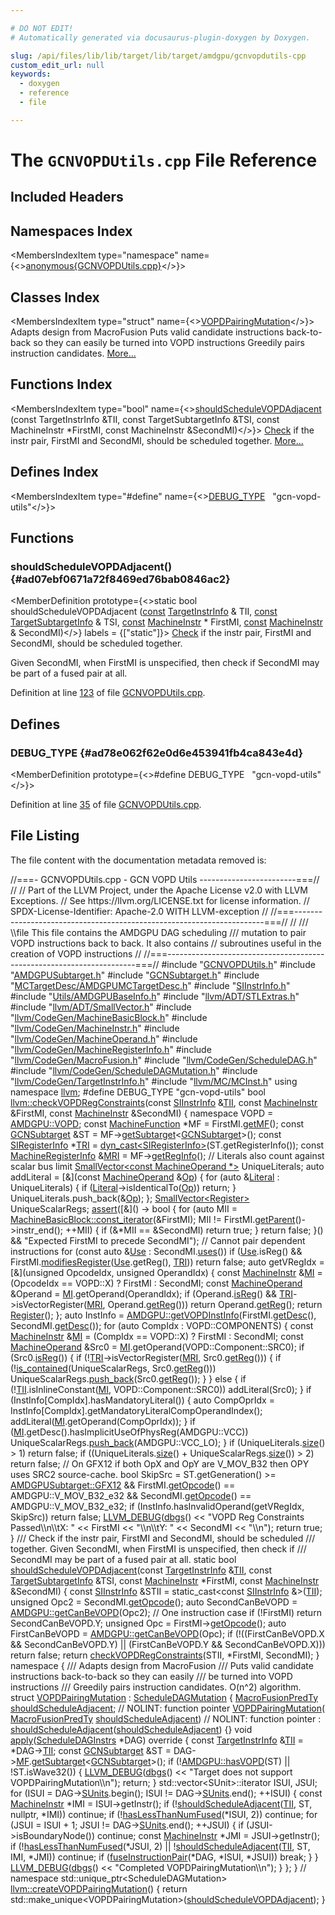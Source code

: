 ```yaml
---

# DO NOT EDIT!
# Automatically generated via docusaurus-plugin-doxygen by Doxygen.

slug: /api/files/lib/lib/target/lib/target/amdgpu/gcnvopdutils-cpp
custom_edit_url: null
keywords:
  - doxygen
  - reference
  - file

---
```





# The `GCNVOPDUtils.cpp` File Reference

<DoxygenPage pluginConfig={pluginConfig}>



## Included Headers

<IncludesList>
<IncludesListItem
  filePath="GCNVOPDUtils.h"
  permalink="/docs/api/files/lib/lib/target/lib/target/amdgpu/gcnvopdutils-h"
  isLocal="true" />
<IncludesListItem
  filePath="AMDGPUSubtarget.h"
  permalink="/docs/api/files/lib/lib/target/lib/target/amdgpu/amdgpusubtarget-h"
  isLocal="true" />
<IncludesListItem
  filePath="GCNSubtarget.h"
  permalink="/docs/api/files/lib/lib/target/lib/target/amdgpu/gcnsubtarget-h"
  isLocal="true" />
<IncludesListItem
  filePath="MCTargetDesc/AMDGPUMCTargetDesc.h"
  permalink="/docs/api/files/lib/lib/target/lib/target/amdgpu/lib/target/amdgpu/mctargetdesc/amdgpumctargetdesc-h"
  isLocal="true" />
<IncludesListItem
  filePath="SIInstrInfo.h"
  permalink="/docs/api/files/lib/lib/target/lib/target/amdgpu/siinstrinfo-h"
  isLocal="true" />
<IncludesListItem
  filePath="Utils/AMDGPUBaseInfo.h"
  permalink="/docs/api/files/lib/lib/target/lib/target/amdgpu/lib/target/amdgpu/utils/amdgpubaseinfo-h"
  isLocal="true" />
<IncludesListItem
  filePath="llvm/ADT/STLExtras.h"
  permalink="/docs/api/files/include/include/llvm/include/llvm/adt/stlextras-h"
  isLocal="true" />
<IncludesListItem
  filePath="llvm/ADT/SmallVector.h"
  permalink="/docs/api/files/include/include/llvm/include/llvm/adt/smallvector-h"
  isLocal="true" />
<IncludesListItem
  filePath="llvm/CodeGen/MachineBasicBlock.h"
  permalink="/docs/api/files/include/include/llvm/include/llvm/codegen/machinebasicblock-h"
  isLocal="true" />
<IncludesListItem
  filePath="llvm/CodeGen/MachineInstr.h"
  permalink="/docs/api/files/include/include/llvm/include/llvm/codegen/machineinstr-h"
  isLocal="true" />
<IncludesListItem
  filePath="llvm/CodeGen/MachineOperand.h"
  permalink="/docs/api/files/include/include/llvm/include/llvm/codegen/machineoperand-h"
  isLocal="true" />
<IncludesListItem
  filePath="llvm/CodeGen/MachineRegisterInfo.h"
  permalink="/docs/api/files/include/include/llvm/include/llvm/codegen/machineregisterinfo-h"
  isLocal="true" />
<IncludesListItem
  filePath="llvm/CodeGen/MacroFusion.h"
  permalink="/docs/api/files/include/include/llvm/include/llvm/codegen/macrofusion-h"
  isLocal="true" />
<IncludesListItem
  filePath="llvm/CodeGen/ScheduleDAG.h"
  permalink="/docs/api/files/include/include/llvm/include/llvm/codegen/scheduledag-h"
  isLocal="true" />
<IncludesListItem
  filePath="llvm/CodeGen/ScheduleDAGMutation.h"
  permalink="/docs/api/files/include/include/llvm/include/llvm/codegen/scheduledagmutation-h"
  isLocal="true" />
<IncludesListItem
  filePath="llvm/CodeGen/TargetInstrInfo.h"
  permalink="/docs/api/files/include/include/llvm/include/llvm/codegen/targetinstrinfo-h"
  isLocal="true" />
<IncludesListItem
  filePath="llvm/MC/MCInst.h"
  permalink="/docs/api/files/include/include/llvm/include/llvm/mc/mcinst-h"
  isLocal="true" />
</IncludesList>

## Namespaces Index

<MembersIndex>

<MembersIndexItem
  type="namespace"
  name={<><a href="/docs/api/namespaces/anonymous-gcnvopdutils-cpp-">anonymous&#123;GCNVOPDUtils.cpp&#125;</a></>}>
</MembersIndexItem>

</MembersIndex>

## Classes Index

<MembersIndex>

<MembersIndexItem
  type="struct"
  name={<><a href="/docs/api/structs/anonymous-namespace-gcnvopdutils-cpp-/vopdpairingmutation">VOPDPairingMutation</a></>}>
Adapts design from MacroFusion Puts valid candidate instructions back-to-back so they can easily be turned into VOPD instructions Greedily pairs instruction candidates. <a href="/docs/api/structs/anonymous-namespace-gcnvopdutils-cpp-/vopdpairingmutation/#details">More...</a>
</MembersIndexItem>

</MembersIndex>

## Functions Index

<MembersIndex>

<MembersIndexItem
  type="bool"
  name={<><a href="#ad07ebf0671a72f8469ed76bab0846ac2">shouldScheduleVOPDAdjacent</a> (const TargetInstrInfo &amp;TII, const TargetSubtargetInfo &amp;TSI, const MachineInstr &#42;FirstMI, const MachineInstr &amp;SecondMI)</>}>
<a href="/docs/api/namespaces/llvm/check">Check</a> if the instr pair, FirstMI and SecondMI, should be scheduled together. <a href="#ad07ebf0671a72f8469ed76bab0846ac2">More...</a>
</MembersIndexItem>

</MembersIndex>

## Defines Index

<MembersIndex>

<MembersIndexItem
  type="#define"
  name={<><a href="#ad78e062f62e0d6e453941fb4ca843e4d">DEBUG&#95;TYPE</a>&nbsp;&nbsp;&nbsp;&quot;gcn-vopd-utils&quot;</>}>
</MembersIndexItem>

</MembersIndex>


<SectionDefinition>

## Functions

### shouldScheduleVOPDAdjacent() {#ad07ebf0671a72f8469ed76bab0846ac2}

<MemberDefinition
  prototype={<>static bool shouldScheduleVOPDAdjacent (<a href="/docs/api/files/lib/lib/target/lib/target/aarch64/aarch64promoteconstant-cpp/#a90f8350fecae261c25be85d38b451bff">const</a> <a href="/docs/api/classes/llvm/targetinstrinfo">TargetInstrInfo</a> &amp; TII, <a href="/docs/api/files/lib/lib/target/lib/target/aarch64/aarch64promoteconstant-cpp/#a90f8350fecae261c25be85d38b451bff">const</a> <a href="/docs/api/classes/llvm/targetsubtargetinfo">TargetSubtargetInfo</a> &amp; TSI, <a href="/docs/api/files/lib/lib/target/lib/target/aarch64/aarch64promoteconstant-cpp/#a90f8350fecae261c25be85d38b451bff">const</a> <a href="/docs/api/classes/llvm/machineinstr">MachineInstr</a> &#42; FirstMI, <a href="/docs/api/files/lib/lib/target/lib/target/aarch64/aarch64promoteconstant-cpp/#a90f8350fecae261c25be85d38b451bff">const</a> <a href="/docs/api/classes/llvm/machineinstr">MachineInstr</a> &amp; SecondMI)</>}
  labels = {["static"]}>
<a href="/docs/api/namespaces/llvm/check">Check</a> if the instr pair, FirstMI and SecondMI, should be scheduled together.

Given SecondMI, when FirstMI is unspecified, then check if SecondMI may be part of a fused pair at all.

Definition at line <a href="#l00123">123</a> of file <a href="/docs/api/files/lib/lib/target/lib/target/amdgpu/gcnvopdutils-cpp">GCNVOPDUtils.cpp</a>.
</MemberDefinition>

</SectionDefinition>

<SectionDefinition>

## Defines

### DEBUG&#95;TYPE {#ad78e062f62e0d6e453941fb4ca843e4d}

<MemberDefinition
  prototype={<>#define DEBUG&#95;TYPE&nbsp;&nbsp;&nbsp;&quot;gcn-vopd-utils&quot;</>}>

Definition at line <a href="#l00035">35</a> of file <a href="/docs/api/files/lib/lib/target/lib/target/amdgpu/gcnvopdutils-cpp">GCNVOPDUtils.cpp</a>.
</MemberDefinition>

</SectionDefinition>

## File Listing

The file content with the documentation metadata removed is:

<ProgramListing>

<Link id="l00001" /><CodeLine lineNumber="1"><Highlight kind="comment">//===- GCNVOPDUtils.cpp - GCN VOPD Utils  ------------------------===//</Highlight><Highlight kind="normal"></Highlight></CodeLine>
<Link id="l00002" /><CodeLine lineNumber="2"><Highlight kind="normal"></Highlight><Highlight kind="comment">//</Highlight><Highlight kind="normal"></Highlight></CodeLine>
<Link id="l00003" /><CodeLine lineNumber="3"><Highlight kind="normal"></Highlight><Highlight kind="comment">// Part of the LLVM Project, under the Apache License v2.0 with LLVM Exceptions.</Highlight><Highlight kind="normal"></Highlight></CodeLine>
<Link id="l00004" /><CodeLine lineNumber="4"><Highlight kind="normal"></Highlight><Highlight kind="comment">// See https://llvm.org/LICENSE.txt for license information.</Highlight><Highlight kind="normal"></Highlight></CodeLine>
<Link id="l00005" /><CodeLine lineNumber="5"><Highlight kind="normal"></Highlight><Highlight kind="comment">// SPDX-License-Identifier: Apache-2.0 WITH LLVM-exception</Highlight><Highlight kind="normal"></Highlight></CodeLine>
<Link id="l00006" /><CodeLine lineNumber="6"><Highlight kind="normal"></Highlight><Highlight kind="comment">//</Highlight><Highlight kind="normal"></Highlight></CodeLine>
<Link id="l00007" /><CodeLine lineNumber="7"><Highlight kind="normal"></Highlight><Highlight kind="comment">//===----------------------------------------------------------------------===//</Highlight><Highlight kind="normal"></Highlight></CodeLine>
<Link id="l00008" /><CodeLine lineNumber="8"><Highlight kind="normal"></Highlight><Highlight kind="comment">//</Highlight><Highlight kind="comment"></Highlight></CodeLine>
<Link id="l00009" /><CodeLine lineNumber="9"><Highlight kind="comment">/// \\file This file contains the AMDGPU DAG scheduling</Highlight></CodeLine>
<Link id="l00010" /><CodeLine lineNumber="10"><Highlight kind="comment">/// mutation to pair VOPD instructions back to back. It also contains</Highlight><Highlight kind="normal"></Highlight></CodeLine>
<Link id="l00011" /><CodeLine lineNumber="11"><Highlight kind="normal"></Highlight><Highlight kind="comment">//  subroutines useful in the creation of VOPD instructions</Highlight><Highlight kind="normal"></Highlight></CodeLine>
<Link id="l00012" /><CodeLine lineNumber="12"><Highlight kind="normal"></Highlight><Highlight kind="comment">//</Highlight><Highlight kind="normal"></Highlight></CodeLine>
<Link id="l00013" /><CodeLine lineNumber="13"><Highlight kind="normal"></Highlight><Highlight kind="comment">//===----------------------------------------------------------------------===//</Highlight><Highlight kind="normal"></Highlight></CodeLine>
<Link id="l00014" /><CodeLine lineNumber="14"><Highlight kind="normal"></Highlight></CodeLine>
<Link id="l00015" /><CodeLine lineNumber="15"><Highlight kind="normal"></Highlight><Highlight kind="preprocessor">#include &quot;<a href="/docs/api/files/lib/lib/target/lib/target/amdgpu/gcnvopdutils-h">GCNVOPDUtils.h</a>&quot;</Highlight><Highlight kind="normal"></Highlight></CodeLine>
<Link id="l00016" /><CodeLine lineNumber="16"><Highlight kind="normal"></Highlight><Highlight kind="preprocessor">#include &quot;<a href="/docs/api/files/lib/lib/target/lib/target/amdgpu/amdgpusubtarget-h">AMDGPUSubtarget.h</a>&quot;</Highlight><Highlight kind="normal"></Highlight></CodeLine>
<Link id="l00017" /><CodeLine lineNumber="17"><Highlight kind="normal"></Highlight><Highlight kind="preprocessor">#include &quot;<a href="/docs/api/files/lib/lib/target/lib/target/amdgpu/gcnsubtarget-h">GCNSubtarget.h</a>&quot;</Highlight><Highlight kind="normal"></Highlight></CodeLine>
<Link id="l00018" /><CodeLine lineNumber="18"><Highlight kind="normal"></Highlight><Highlight kind="preprocessor">#include &quot;<a href="/docs/api/files/lib/lib/target/lib/target/amdgpu/lib/target/amdgpu/mctargetdesc/amdgpumctargetdesc-h">MCTargetDesc/AMDGPUMCTargetDesc.h</a>&quot;</Highlight><Highlight kind="normal"></Highlight></CodeLine>
<Link id="l00019" /><CodeLine lineNumber="19"><Highlight kind="normal"></Highlight><Highlight kind="preprocessor">#include &quot;<a href="/docs/api/files/lib/lib/target/lib/target/amdgpu/siinstrinfo-h">SIInstrInfo.h</a>&quot;</Highlight><Highlight kind="normal"></Highlight></CodeLine>
<Link id="l00020" /><CodeLine lineNumber="20"><Highlight kind="normal"></Highlight><Highlight kind="preprocessor">#include &quot;<a href="/docs/api/files/lib/lib/target/lib/target/amdgpu/lib/target/amdgpu/utils/amdgpubaseinfo-h">Utils/AMDGPUBaseInfo.h</a>&quot;</Highlight><Highlight kind="normal"></Highlight></CodeLine>
<Link id="l00021" /><CodeLine lineNumber="21"><Highlight kind="normal"></Highlight><Highlight kind="preprocessor">#include &quot;<a href="/docs/api/files/include/include/llvm/include/llvm/adt/stlextras-h">llvm/ADT/STLExtras.h</a>&quot;</Highlight><Highlight kind="normal"></Highlight></CodeLine>
<Link id="l00022" /><CodeLine lineNumber="22"><Highlight kind="normal"></Highlight><Highlight kind="preprocessor">#include &quot;<a href="/docs/api/files/include/include/llvm/include/llvm/adt/smallvector-h">llvm/ADT/SmallVector.h</a>&quot;</Highlight><Highlight kind="normal"></Highlight></CodeLine>
<Link id="l00023" /><CodeLine lineNumber="23"><Highlight kind="normal"></Highlight><Highlight kind="preprocessor">#include &quot;<a href="/docs/api/files/include/include/llvm/include/llvm/codegen/machinebasicblock-h">llvm/CodeGen/MachineBasicBlock.h</a>&quot;</Highlight><Highlight kind="normal"></Highlight></CodeLine>
<Link id="l00024" /><CodeLine lineNumber="24"><Highlight kind="normal"></Highlight><Highlight kind="preprocessor">#include &quot;<a href="/docs/api/files/include/include/llvm/include/llvm/codegen/machineinstr-h">llvm/CodeGen/MachineInstr.h</a>&quot;</Highlight><Highlight kind="normal"></Highlight></CodeLine>
<Link id="l00025" /><CodeLine lineNumber="25"><Highlight kind="normal"></Highlight><Highlight kind="preprocessor">#include &quot;<a href="/docs/api/files/include/include/llvm/include/llvm/codegen/machineoperand-h">llvm/CodeGen/MachineOperand.h</a>&quot;</Highlight><Highlight kind="normal"></Highlight></CodeLine>
<Link id="l00026" /><CodeLine lineNumber="26"><Highlight kind="normal"></Highlight><Highlight kind="preprocessor">#include &quot;<a href="/docs/api/files/include/include/llvm/include/llvm/codegen/machineregisterinfo-h">llvm/CodeGen/MachineRegisterInfo.h</a>&quot;</Highlight><Highlight kind="normal"></Highlight></CodeLine>
<Link id="l00027" /><CodeLine lineNumber="27"><Highlight kind="normal"></Highlight><Highlight kind="preprocessor">#include &quot;<a href="/docs/api/files/include/include/llvm/include/llvm/codegen/macrofusion-h">llvm/CodeGen/MacroFusion.h</a>&quot;</Highlight><Highlight kind="normal"></Highlight></CodeLine>
<Link id="l00028" /><CodeLine lineNumber="28"><Highlight kind="normal"></Highlight><Highlight kind="preprocessor">#include &quot;<a href="/docs/api/files/include/include/llvm/include/llvm/codegen/scheduledag-h">llvm/CodeGen/ScheduleDAG.h</a>&quot;</Highlight><Highlight kind="normal"></Highlight></CodeLine>
<Link id="l00029" /><CodeLine lineNumber="29"><Highlight kind="normal"></Highlight><Highlight kind="preprocessor">#include &quot;<a href="/docs/api/files/include/include/llvm/include/llvm/codegen/scheduledagmutation-h">llvm/CodeGen/ScheduleDAGMutation.h</a>&quot;</Highlight><Highlight kind="normal"></Highlight></CodeLine>
<Link id="l00030" /><CodeLine lineNumber="30"><Highlight kind="normal"></Highlight><Highlight kind="preprocessor">#include &quot;<a href="/docs/api/files/include/include/llvm/include/llvm/codegen/targetinstrinfo-h">llvm/CodeGen/TargetInstrInfo.h</a>&quot;</Highlight><Highlight kind="normal"></Highlight></CodeLine>
<Link id="l00031" /><CodeLine lineNumber="31"><Highlight kind="normal"></Highlight><Highlight kind="preprocessor">#include &quot;<a href="/docs/api/files/include/include/llvm/include/llvm/mc/mcinst-h">llvm/MC/MCInst.h</a>&quot;</Highlight><Highlight kind="normal"></Highlight></CodeLine>
<Link id="l00032" /><CodeLine lineNumber="32"><Highlight kind="normal"></Highlight></CodeLine>
<Link id="l00033" /><CodeLine lineNumber="33"><Highlight kind="normal"></Highlight><Highlight kind="keyword">using namespace </Highlight><Highlight kind="normal"><a href="/docs/api/namespaces/llvm">llvm</a>;</Highlight></CodeLine>
<Link id="l00034" /><CodeLine lineNumber="34"><Highlight kind="normal"></Highlight></CodeLine>
<Link id="l00035" /><CodeLine lineNumber="35" lineLink="#ad78e062f62e0d6e453941fb4ca843e4d"><Highlight kind="normal"></Highlight><Highlight kind="preprocessor">#define DEBUG&#95;TYPE &quot;gcn-vopd-utils&quot;</Highlight><Highlight kind="normal"></Highlight></CodeLine>
<Link id="l00036" /><CodeLine lineNumber="36"><Highlight kind="normal"></Highlight></CodeLine>
<Link id="l00037" /><CodeLine lineNumber="37" lineLink="/docs/api/namespaces/llvm/#afbd48a6ba727670df45deca96345e382"><Highlight kind="normal"></Highlight><Highlight kind="keywordtype">bool</Highlight><Highlight kind="normal"> <a href="/docs/api/namespaces/llvm/#afbd48a6ba727670df45deca96345e382">llvm::checkVOPDRegConstraints</a>(</Highlight><Highlight kind="keyword">const</Highlight><Highlight kind="normal"> <a href="/docs/api/classes/llvm/siinstrinfo">SIInstrInfo</a> &amp;<a href="/docs/api/files/lib/lib/target/lib/target/hexagon/hexagoncopytocombine-cpp/#a1d40004718218dbdf06b496766299101">TII</a>,</Highlight></CodeLine>
<Link id="l00038" /><CodeLine lineNumber="38"><Highlight kind="normal">                                   </Highlight><Highlight kind="keyword">const</Highlight><Highlight kind="normal"> <a href="/docs/api/classes/llvm/machineinstr">MachineInstr</a> &amp;FirstMI,</Highlight></CodeLine>
<Link id="l00039" /><CodeLine lineNumber="39"><Highlight kind="normal">                                   </Highlight><Highlight kind="keyword">const</Highlight><Highlight kind="normal"> <a href="/docs/api/classes/llvm/machineinstr">MachineInstr</a> &amp;SecondMI) &#123;</Highlight></CodeLine>
<Link id="l00040" /><CodeLine lineNumber="40"><Highlight kind="normal">  </Highlight><Highlight kind="keyword">namespace </Highlight><Highlight kind="normal">VOPD = <a href="/docs/api/namespaces/llvm/amdgpu/vopd">AMDGPU::VOPD</a>;</Highlight></CodeLine>
<Link id="l00041" /><CodeLine lineNumber="41"><Highlight kind="normal"></Highlight></CodeLine>
<Link id="l00042" /><CodeLine lineNumber="42"><Highlight kind="normal">  </Highlight><Highlight kind="keyword">const</Highlight><Highlight kind="normal"> <a href="/docs/api/classes/llvm/machinefunction">MachineFunction</a> &#42;MF = FirstMI.<a href="/docs/api/classes/llvm/machineinstr/#ab05719438bdf4b46871e5ecd9730caeb">getMF</a>();</Highlight></CodeLine>
<Link id="l00043" /><CodeLine lineNumber="43"><Highlight kind="normal">  </Highlight><Highlight kind="keyword">const</Highlight><Highlight kind="normal"> <a href="/docs/api/classes/llvm/gcnsubtarget">GCNSubtarget</a> &amp;ST = MF-&gt;<a href="/docs/api/classes/llvm/machinefunction/#a3825368aca2bc1550d173660df4da6a6">getSubtarget</a>&lt;<a href="/docs/api/classes/llvm/gcnsubtarget">GCNSubtarget</a>&gt;();</Highlight></CodeLine>
<Link id="l00044" /><CodeLine lineNumber="44"><Highlight kind="normal">  </Highlight><Highlight kind="keyword">const</Highlight><Highlight kind="normal"> <a href="/docs/api/classes/llvm/siregisterinfo">SIRegisterInfo</a> &#42;<a href="/docs/api/files/lib/lib/codegen/machinesink-cpp/#a0f36ed1bc17fc1aa97fe291c439a0698">TRI</a> = <a href="/docs/api/namespaces/llvm/#a22eeee01734061ac1b31ccd994c49eef">dyn&#95;cast&lt;SIRegisterInfo&gt;</a>(ST.getRegisterInfo());</Highlight></CodeLine>
<Link id="l00045" /><CodeLine lineNumber="45"><Highlight kind="normal">  </Highlight><Highlight kind="keyword">const</Highlight><Highlight kind="normal"> <a href="/docs/api/classes/llvm/machineregisterinfo">MachineRegisterInfo</a> &amp;<a href="/docs/api/files/lib/lib/target/lib/target/aarch64/aarch64advsimdscalarpass-cpp/#aacd2ab195054a3e6a74bfbb9d5d571c8">MRI</a> = MF-&gt;<a href="/docs/api/classes/llvm/machinefunction/#a810234b6b3d223b7c74a4253fcc5ea5e">getRegInfo</a>();</Highlight></CodeLine>
<Link id="l00046" /><CodeLine lineNumber="46"><Highlight kind="normal">  </Highlight><Highlight kind="comment">// Literals also count against scalar bus limit</Highlight><Highlight kind="normal"></Highlight></CodeLine>
<Link id="l00047" /><CodeLine lineNumber="47"><Highlight kind="normal">  <a href="/docs/api/classes/llvm/smallvector">SmallVector&lt;const MachineOperand &#42;&gt;</a> UniqueLiterals;</Highlight></CodeLine>
<Link id="l00048" /><CodeLine lineNumber="48"><Highlight kind="normal">  </Highlight><Highlight kind="keyword">auto</Highlight><Highlight kind="normal"> addLiteral = &#91;&amp;&#93;(</Highlight><Highlight kind="keyword">const</Highlight><Highlight kind="normal"> <a href="/docs/api/classes/llvm/machineoperand">MachineOperand</a> &amp;<a href="/docs/api/namespaces/llvm/#ab471937b9a227e70c7fe8bd9604014d6">Op</a>) &#123;</Highlight></CodeLine>
<Link id="l00049" /><CodeLine lineNumber="49"><Highlight kind="normal">    </Highlight><Highlight kind="keywordflow">for</Highlight><Highlight kind="normal"> (</Highlight><Highlight kind="keyword">auto</Highlight><Highlight kind="normal"> &amp;<a href="/docs/api/namespaces/llvm/#ab7530cd22b8952cb41774507dd40c6f3ad7da1b76e5799f53a399b7a96ba67437">Literal</a> : UniqueLiterals) &#123;</Highlight></CodeLine>
<Link id="l00050" /><CodeLine lineNumber="50"><Highlight kind="normal">      </Highlight><Highlight kind="keywordflow">if</Highlight><Highlight kind="normal"> (<a href="/docs/api/namespaces/llvm/#ab7530cd22b8952cb41774507dd40c6f3ad7da1b76e5799f53a399b7a96ba67437">Literal</a>-&gt;isIdenticalTo(<a href="/docs/api/namespaces/llvm/#ab471937b9a227e70c7fe8bd9604014d6">Op</a>))</Highlight></CodeLine>
<Link id="l00051" /><CodeLine lineNumber="51"><Highlight kind="normal">        </Highlight><Highlight kind="keywordflow">return</Highlight><Highlight kind="normal">;</Highlight></CodeLine>
<Link id="l00052" /><CodeLine lineNumber="52"><Highlight kind="normal">    &#125;</Highlight></CodeLine>
<Link id="l00053" /><CodeLine lineNumber="53"><Highlight kind="normal">    UniqueLiterals.push&#95;back(&amp;<a href="/docs/api/namespaces/llvm/#ab471937b9a227e70c7fe8bd9604014d6">Op</a>);</Highlight></CodeLine>
<Link id="l00054" /><CodeLine lineNumber="54"><Highlight kind="normal">  &#125;;</Highlight></CodeLine>
<Link id="l00055" /><CodeLine lineNumber="55"><Highlight kind="normal">  <a href="/docs/api/classes/llvm/smallvector">SmallVector&lt;Register&gt;</a> UniqueScalarRegs;</Highlight></CodeLine>
<Link id="l00056" /><CodeLine lineNumber="56"><Highlight kind="normal">  <a href="/docs/api/files/lib/lib/target/lib/target/amdgpu/silowercontrolflow-cpp/#a4868c5d81c5ccc98c47aeab6244346a0">assert</a>(&#91;&amp;&#93;() -&gt; </Highlight><Highlight kind="keywordtype">bool</Highlight><Highlight kind="normal"> &#123;</Highlight></CodeLine>
<Link id="l00057" /><CodeLine lineNumber="57"><Highlight kind="normal">    </Highlight><Highlight kind="keywordflow">for</Highlight><Highlight kind="normal"> (</Highlight><Highlight kind="keyword">auto</Highlight><Highlight kind="normal"> MII = <a href="/docs/api/classes/llvm/machinebasicblock/#a199a6e4bfdffc8f3379ef4f35004488f">MachineBasicBlock::const&#95;iterator</a>(&amp;FirstMI);</Highlight></CodeLine>
<Link id="l00058" /><CodeLine lineNumber="58"><Highlight kind="normal">         MII != FirstMI.<a href="/docs/api/classes/llvm/machineinstr/#a1e855100f407ca4be098d0050be403b0">getParent</a>()-&gt;instr&#95;end(); ++MII) &#123;</Highlight></CodeLine>
<Link id="l00059" /><CodeLine lineNumber="59"><Highlight kind="normal">      </Highlight><Highlight kind="keywordflow">if</Highlight><Highlight kind="normal"> (&amp;&#42;MII == &amp;SecondMI)</Highlight></CodeLine>
<Link id="l00060" /><CodeLine lineNumber="60"><Highlight kind="normal">        </Highlight><Highlight kind="keywordflow">return</Highlight><Highlight kind="normal"> </Highlight><Highlight kind="keyword">true</Highlight><Highlight kind="normal">;</Highlight></CodeLine>
<Link id="l00061" /><CodeLine lineNumber="61"><Highlight kind="normal">    &#125;</Highlight></CodeLine>
<Link id="l00062" /><CodeLine lineNumber="62"><Highlight kind="normal">    </Highlight><Highlight kind="keywordflow">return</Highlight><Highlight kind="normal"> </Highlight><Highlight kind="keyword">false</Highlight><Highlight kind="normal">;</Highlight></CodeLine>
<Link id="l00063" /><CodeLine lineNumber="63"><Highlight kind="normal">  &#125;() &amp;&amp; </Highlight><Highlight kind="stringliteral">&quot;Expected FirstMI to precede SecondMI&quot;</Highlight><Highlight kind="normal">);</Highlight></CodeLine>
<Link id="l00064" /><CodeLine lineNumber="64"><Highlight kind="normal">  </Highlight><Highlight kind="comment">// Cannot pair dependent instructions</Highlight><Highlight kind="normal"></Highlight></CodeLine>
<Link id="l00065" /><CodeLine lineNumber="65"><Highlight kind="normal">  </Highlight><Highlight kind="keywordflow">for</Highlight><Highlight kind="normal"> (</Highlight><Highlight kind="keyword">const</Highlight><Highlight kind="normal"> </Highlight><Highlight kind="keyword">auto</Highlight><Highlight kind="normal"> &amp;<a href="/docs/api/classes/llvm/use">Use</a> : SecondMI.<a href="/docs/api/classes/llvm/machineinstr/#a3949f157e1034f6cb5d16ad708059aa3">uses</a>())</Highlight></CodeLine>
<Link id="l00066" /><CodeLine lineNumber="66"><Highlight kind="normal">    </Highlight><Highlight kind="keywordflow">if</Highlight><Highlight kind="normal"> (<a href="/docs/api/classes/llvm/use">Use</a>.isReg() &amp;&amp; FirstMI.<a href="/docs/api/classes/llvm/machineinstr/#a66e91c5407ade0326e5dbd87e986e648">modifiesRegister</a>(<a href="/docs/api/classes/llvm/use">Use</a>.getReg(), <a href="/docs/api/files/lib/lib/codegen/machinesink-cpp/#a0f36ed1bc17fc1aa97fe291c439a0698">TRI</a>))</Highlight></CodeLine>
<Link id="l00067" /><CodeLine lineNumber="67"><Highlight kind="normal">      </Highlight><Highlight kind="keywordflow">return</Highlight><Highlight kind="normal"> </Highlight><Highlight kind="keyword">false</Highlight><Highlight kind="normal">;</Highlight></CodeLine>
<Link id="l00068" /><CodeLine lineNumber="68"><Highlight kind="normal"></Highlight></CodeLine>
<Link id="l00069" /><CodeLine lineNumber="69"><Highlight kind="normal">  </Highlight><Highlight kind="keyword">auto</Highlight><Highlight kind="normal"> getVRegIdx = &#91;&amp;&#93;(</Highlight><Highlight kind="keywordtype">unsigned</Highlight><Highlight kind="normal"> OpcodeIdx, </Highlight><Highlight kind="keywordtype">unsigned</Highlight><Highlight kind="normal"> OperandIdx) &#123;</Highlight></CodeLine>
<Link id="l00070" /><CodeLine lineNumber="70"><Highlight kind="normal">    </Highlight><Highlight kind="keyword">const</Highlight><Highlight kind="normal"> <a href="/docs/api/classes/llvm/machineinstr">MachineInstr</a> &amp;<a href="/docs/api/files/lib/lib/codegen/lib/codegen/globalisel/irtranslator-cpp/#abe44dfdea65b4f7e11e0a608ab708b76">MI</a> = (OpcodeIdx == VOPD::X) ? FirstMI : SecondMI;</Highlight></CodeLine>
<Link id="l00071" /><CodeLine lineNumber="71"><Highlight kind="normal">    </Highlight><Highlight kind="keyword">const</Highlight><Highlight kind="normal"> <a href="/docs/api/classes/llvm/machineoperand">MachineOperand</a> &amp;Operand = <a href="/docs/api/files/lib/lib/codegen/lib/codegen/globalisel/irtranslator-cpp/#abe44dfdea65b4f7e11e0a608ab708b76">MI</a>.getOperand(OperandIdx);</Highlight></CodeLine>
<Link id="l00072" /><CodeLine lineNumber="72"><Highlight kind="normal">    </Highlight><Highlight kind="keywordflow">if</Highlight><Highlight kind="normal"> (Operand.<a href="/docs/api/classes/llvm/machineoperand/#a4c9594c955fec80c73ddd964b5efd554">isReg</a>() &amp;&amp; <a href="/docs/api/files/lib/lib/codegen/machinesink-cpp/#a0f36ed1bc17fc1aa97fe291c439a0698">TRI</a>-&gt;isVectorRegister(<a href="/docs/api/files/lib/lib/target/lib/target/aarch64/aarch64advsimdscalarpass-cpp/#aacd2ab195054a3e6a74bfbb9d5d571c8">MRI</a>, Operand.<a href="/docs/api/classes/llvm/machineoperand/#ac0035d7c1c860501c877c20e6e93297b">getReg</a>()))</Highlight></CodeLine>
<Link id="l00073" /><CodeLine lineNumber="73"><Highlight kind="normal">      </Highlight><Highlight kind="keywordflow">return</Highlight><Highlight kind="normal"> Operand.<a href="/docs/api/classes/llvm/machineoperand/#ac0035d7c1c860501c877c20e6e93297b">getReg</a>();</Highlight></CodeLine>
<Link id="l00074" /><CodeLine lineNumber="74"><Highlight kind="normal">    </Highlight><Highlight kind="keywordflow">return</Highlight><Highlight kind="normal"> <a href="/docs/api/files/lib/lib/transforms/lib/transforms/utils/mem2reg-cpp/#a6fde3eb6ca09ddf2fd76432176d817bb">Register</a>();</Highlight></CodeLine>
<Link id="l00075" /><CodeLine lineNumber="75"><Highlight kind="normal">  &#125;;</Highlight></CodeLine>
<Link id="l00076" /><CodeLine lineNumber="76"><Highlight kind="normal"></Highlight></CodeLine>
<Link id="l00077" /><CodeLine lineNumber="77"><Highlight kind="normal">  </Highlight><Highlight kind="keyword">auto</Highlight><Highlight kind="normal"> InstInfo =</Highlight></CodeLine>
<Link id="l00078" /><CodeLine lineNumber="78"><Highlight kind="normal">      <a href="/docs/api/namespaces/llvm/amdgpu/#ac8cf6481479c40f15c819868c13c7d97">AMDGPU::getVOPDInstInfo</a>(FirstMI.<a href="/docs/api/classes/llvm/machineinstr/#a75a5f7e3b3d4ec79610b4e556d2f35ce">getDesc</a>(), SecondMI.<a href="/docs/api/classes/llvm/machineinstr/#a75a5f7e3b3d4ec79610b4e556d2f35ce">getDesc</a>());</Highlight></CodeLine>
<Link id="l00079" /><CodeLine lineNumber="79"><Highlight kind="normal"></Highlight></CodeLine>
<Link id="l00080" /><CodeLine lineNumber="80"><Highlight kind="normal">  </Highlight><Highlight kind="keywordflow">for</Highlight><Highlight kind="normal"> (</Highlight><Highlight kind="keyword">auto</Highlight><Highlight kind="normal"> CompIdx : VOPD::COMPONENTS) &#123;</Highlight></CodeLine>
<Link id="l00081" /><CodeLine lineNumber="81"><Highlight kind="normal">    </Highlight><Highlight kind="keyword">const</Highlight><Highlight kind="normal"> <a href="/docs/api/classes/llvm/machineinstr">MachineInstr</a> &amp;<a href="/docs/api/files/lib/lib/codegen/lib/codegen/globalisel/irtranslator-cpp/#abe44dfdea65b4f7e11e0a608ab708b76">MI</a> = (CompIdx == VOPD::X) ? FirstMI : SecondMI;</Highlight></CodeLine>
<Link id="l00082" /><CodeLine lineNumber="82"><Highlight kind="normal"></Highlight></CodeLine>
<Link id="l00083" /><CodeLine lineNumber="83"><Highlight kind="normal">    </Highlight><Highlight kind="keyword">const</Highlight><Highlight kind="normal"> <a href="/docs/api/classes/llvm/machineoperand">MachineOperand</a> &amp;Src0 = <a href="/docs/api/files/lib/lib/codegen/lib/codegen/globalisel/irtranslator-cpp/#abe44dfdea65b4f7e11e0a608ab708b76">MI</a>.getOperand(VOPD::Component::SRC0);</Highlight></CodeLine>
<Link id="l00084" /><CodeLine lineNumber="84"><Highlight kind="normal">    </Highlight><Highlight kind="keywordflow">if</Highlight><Highlight kind="normal"> (Src0.<a href="/docs/api/classes/llvm/machineoperand/#a4c9594c955fec80c73ddd964b5efd554">isReg</a>()) &#123;</Highlight></CodeLine>
<Link id="l00085" /><CodeLine lineNumber="85"><Highlight kind="normal">      </Highlight><Highlight kind="keywordflow">if</Highlight><Highlight kind="normal"> (!<a href="/docs/api/files/lib/lib/codegen/machinesink-cpp/#a0f36ed1bc17fc1aa97fe291c439a0698">TRI</a>-&gt;isVectorRegister(<a href="/docs/api/files/lib/lib/target/lib/target/aarch64/aarch64advsimdscalarpass-cpp/#aacd2ab195054a3e6a74bfbb9d5d571c8">MRI</a>, Src0.<a href="/docs/api/classes/llvm/machineoperand/#ac0035d7c1c860501c877c20e6e93297b">getReg</a>())) &#123;</Highlight></CodeLine>
<Link id="l00086" /><CodeLine lineNumber="86"><Highlight kind="normal">        </Highlight><Highlight kind="keywordflow">if</Highlight><Highlight kind="normal"> (!<a href="/docs/api/namespaces/llvm/#acd1cd968cb420c82d70926920fcdc7d7">is&#95;contained</a>(UniqueScalarRegs, Src0.<a href="/docs/api/classes/llvm/machineoperand/#ac0035d7c1c860501c877c20e6e93297b">getReg</a>()))</Highlight></CodeLine>
<Link id="l00087" /><CodeLine lineNumber="87"><Highlight kind="normal">          UniqueScalarRegs.<a href="/docs/api/classes/llvm/smallvectortemplatebase/#af42bfbc067df27c19ee2fc859df58799">push&#95;back</a>(Src0.<a href="/docs/api/classes/llvm/machineoperand/#ac0035d7c1c860501c877c20e6e93297b">getReg</a>());</Highlight></CodeLine>
<Link id="l00088" /><CodeLine lineNumber="88"><Highlight kind="normal">      &#125;</Highlight></CodeLine>
<Link id="l00089" /><CodeLine lineNumber="89"><Highlight kind="normal">    &#125; </Highlight><Highlight kind="keywordflow">else</Highlight><Highlight kind="normal"> &#123;</Highlight></CodeLine>
<Link id="l00090" /><CodeLine lineNumber="90"><Highlight kind="normal">      </Highlight><Highlight kind="keywordflow">if</Highlight><Highlight kind="normal"> (!<a href="/docs/api/files/lib/lib/target/lib/target/hexagon/hexagoncopytocombine-cpp/#a1d40004718218dbdf06b496766299101">TII</a>.isInlineConstant(<a href="/docs/api/files/lib/lib/codegen/lib/codegen/globalisel/irtranslator-cpp/#abe44dfdea65b4f7e11e0a608ab708b76">MI</a>, VOPD::Component::SRC0))</Highlight></CodeLine>
<Link id="l00091" /><CodeLine lineNumber="91"><Highlight kind="normal">        addLiteral(Src0);</Highlight></CodeLine>
<Link id="l00092" /><CodeLine lineNumber="92"><Highlight kind="normal">    &#125;</Highlight></CodeLine>
<Link id="l00093" /><CodeLine lineNumber="93"><Highlight kind="normal"></Highlight></CodeLine>
<Link id="l00094" /><CodeLine lineNumber="94"><Highlight kind="normal">    </Highlight><Highlight kind="keywordflow">if</Highlight><Highlight kind="normal"> (InstInfo&#91;CompIdx&#93;.hasMandatoryLiteral()) &#123;</Highlight></CodeLine>
<Link id="l00095" /><CodeLine lineNumber="95"><Highlight kind="normal">      </Highlight><Highlight kind="keyword">auto</Highlight><Highlight kind="normal"> CompOprIdx = InstInfo&#91;CompIdx&#93;.getMandatoryLiteralCompOperandIndex();</Highlight></CodeLine>
<Link id="l00096" /><CodeLine lineNumber="96"><Highlight kind="normal">      addLiteral(<a href="/docs/api/files/lib/lib/codegen/lib/codegen/globalisel/irtranslator-cpp/#abe44dfdea65b4f7e11e0a608ab708b76">MI</a>.getOperand(CompOprIdx));</Highlight></CodeLine>
<Link id="l00097" /><CodeLine lineNumber="97"><Highlight kind="normal">    &#125;</Highlight></CodeLine>
<Link id="l00098" /><CodeLine lineNumber="98"><Highlight kind="normal">    </Highlight><Highlight kind="keywordflow">if</Highlight><Highlight kind="normal"> (<a href="/docs/api/files/lib/lib/codegen/lib/codegen/globalisel/irtranslator-cpp/#abe44dfdea65b4f7e11e0a608ab708b76">MI</a>.getDesc().hasImplicitUseOfPhysReg(AMDGPU::VCC))</Highlight></CodeLine>
<Link id="l00099" /><CodeLine lineNumber="99"><Highlight kind="normal">      UniqueScalarRegs.<a href="/docs/api/classes/llvm/smallvectortemplatebase/#af42bfbc067df27c19ee2fc859df58799">push&#95;back</a>(AMDGPU::VCC&#95;LO);</Highlight></CodeLine>
<Link id="l00100" /><CodeLine lineNumber="100"><Highlight kind="normal">  &#125;</Highlight></CodeLine>
<Link id="l00101" /><CodeLine lineNumber="101"><Highlight kind="normal"></Highlight></CodeLine>
<Link id="l00102" /><CodeLine lineNumber="102"><Highlight kind="normal">  </Highlight><Highlight kind="keywordflow">if</Highlight><Highlight kind="normal"> (UniqueLiterals.<a href="/docs/api/classes/llvm/smallvectortemplatecommon/#a1c479a8c434377c2b8cb056bdfdfc201">size</a>() &gt; 1)</Highlight></CodeLine>
<Link id="l00103" /><CodeLine lineNumber="103"><Highlight kind="normal">    </Highlight><Highlight kind="keywordflow">return</Highlight><Highlight kind="normal"> </Highlight><Highlight kind="keyword">false</Highlight><Highlight kind="normal">;</Highlight></CodeLine>
<Link id="l00104" /><CodeLine lineNumber="104"><Highlight kind="normal">  </Highlight><Highlight kind="keywordflow">if</Highlight><Highlight kind="normal"> ((UniqueLiterals.<a href="/docs/api/classes/llvm/smallvectortemplatecommon/#a1c479a8c434377c2b8cb056bdfdfc201">size</a>() + UniqueScalarRegs.<a href="/docs/api/classes/llvm/smallvectortemplatecommon/#a1c479a8c434377c2b8cb056bdfdfc201">size</a>()) &gt; 2)</Highlight></CodeLine>
<Link id="l00105" /><CodeLine lineNumber="105"><Highlight kind="normal">    </Highlight><Highlight kind="keywordflow">return</Highlight><Highlight kind="normal"> </Highlight><Highlight kind="keyword">false</Highlight><Highlight kind="normal">;</Highlight></CodeLine>
<Link id="l00106" /><CodeLine lineNumber="106"><Highlight kind="normal"></Highlight></CodeLine>
<Link id="l00107" /><CodeLine lineNumber="107"><Highlight kind="normal">  </Highlight><Highlight kind="comment">// On GFX12 if both OpX and OpY are V&#95;MOV&#95;B32 then OPY uses SRC2 source-cache.</Highlight><Highlight kind="normal"></Highlight></CodeLine>
<Link id="l00108" /><CodeLine lineNumber="108"><Highlight kind="normal">  </Highlight><Highlight kind="keywordtype">bool</Highlight><Highlight kind="normal"> SkipSrc = ST.getGeneration() &gt;= <a href="/docs/api/classes/llvm/amdgpusubtarget/#a53c0ee4138bfbf9e0410a65e0eaa36e2a41fdc37fae4d310162da1fea46a8aca8">AMDGPUSubtarget::GFX12</a> &amp;&amp;</Highlight></CodeLine>
<Link id="l00109" /><CodeLine lineNumber="109"><Highlight kind="normal">                 FirstMI.<a href="/docs/api/classes/llvm/machineinstr/#a0363204b5fbab08a46f5a7cd7f376f78">getOpcode</a>() == AMDGPU::V&#95;MOV&#95;B32&#95;e32 &amp;&amp;</Highlight></CodeLine>
<Link id="l00110" /><CodeLine lineNumber="110"><Highlight kind="normal">                 SecondMI.<a href="/docs/api/classes/llvm/machineinstr/#a0363204b5fbab08a46f5a7cd7f376f78">getOpcode</a>() == AMDGPU::V&#95;MOV&#95;B32&#95;e32;</Highlight></CodeLine>
<Link id="l00111" /><CodeLine lineNumber="111"><Highlight kind="normal"></Highlight></CodeLine>
<Link id="l00112" /><CodeLine lineNumber="112"><Highlight kind="normal">  </Highlight><Highlight kind="keywordflow">if</Highlight><Highlight kind="normal"> (InstInfo.hasInvalidOperand(getVRegIdx, SkipSrc))</Highlight></CodeLine>
<Link id="l00113" /><CodeLine lineNumber="113"><Highlight kind="normal">    </Highlight><Highlight kind="keywordflow">return</Highlight><Highlight kind="normal"> </Highlight><Highlight kind="keyword">false</Highlight><Highlight kind="normal">;</Highlight></CodeLine>
<Link id="l00114" /><CodeLine lineNumber="114"><Highlight kind="normal"></Highlight></CodeLine>
<Link id="l00115" /><CodeLine lineNumber="115"><Highlight kind="normal">  <a href="/docs/api/files/include/include/llvm/include/llvm/support/debug-h/#a196897517069dda1bdb549e24468f7d7">LLVM&#95;DEBUG</a>(<a href="/docs/api/namespaces/llvm/#a7c46c742c31be54870e2038048e6b391">dbgs</a>() &lt;&lt; </Highlight><Highlight kind="stringliteral">&quot;VOPD Reg Constraints Passed\\n\\tX: &quot;</Highlight><Highlight kind="normal"> &lt;&lt; FirstMI</Highlight></CodeLine>
<Link id="l00116" /><CodeLine lineNumber="116"><Highlight kind="normal">                    &lt;&lt; </Highlight><Highlight kind="stringliteral">&quot;\\n\\tY: &quot;</Highlight><Highlight kind="normal"> &lt;&lt; SecondMI &lt;&lt; </Highlight><Highlight kind="stringliteral">&quot;\\n&quot;</Highlight><Highlight kind="normal">);</Highlight></CodeLine>
<Link id="l00117" /><CodeLine lineNumber="117"><Highlight kind="normal">  </Highlight><Highlight kind="keywordflow">return</Highlight><Highlight kind="normal"> </Highlight><Highlight kind="keyword">true</Highlight><Highlight kind="normal">;</Highlight></CodeLine>
<Link id="l00118" /><CodeLine lineNumber="118"><Highlight kind="normal">&#125;</Highlight></CodeLine>
<Link id="l00119" /><CodeLine lineNumber="119"><Highlight kind="normal"></Highlight><Highlight kind="comment"></Highlight></CodeLine>
<Link id="l00120" /><CodeLine lineNumber="120"><Highlight kind="comment">/// Check if the instr pair, FirstMI and SecondMI, should be scheduled</Highlight></CodeLine>
<Link id="l00121" /><CodeLine lineNumber="121"><Highlight kind="comment">/// together. Given SecondMI, when FirstMI is unspecified, then check if</Highlight></CodeLine>
<Link id="l00122" /><CodeLine lineNumber="122"><Highlight kind="comment">/// SecondMI may be part of a fused pair at all.</Highlight><Highlight kind="normal"></Highlight></CodeLine>
<Link id="l00123" /><CodeLine lineNumber="123" lineLink="#ad07ebf0671a72f8469ed76bab0846ac2"><Highlight kind="normal"></Highlight><Highlight kind="keyword">static</Highlight><Highlight kind="normal"> </Highlight><Highlight kind="keywordtype">bool</Highlight><Highlight kind="normal"> <a href="#ad07ebf0671a72f8469ed76bab0846ac2">shouldScheduleVOPDAdjacent</a>(</Highlight><Highlight kind="keyword">const</Highlight><Highlight kind="normal"> <a href="/docs/api/classes/llvm/targetinstrinfo">TargetInstrInfo</a> &amp;<a href="/docs/api/files/lib/lib/target/lib/target/hexagon/hexagoncopytocombine-cpp/#a1d40004718218dbdf06b496766299101">TII</a>,</Highlight></CodeLine>
<Link id="l00124" /><CodeLine lineNumber="124"><Highlight kind="normal">                                       </Highlight><Highlight kind="keyword">const</Highlight><Highlight kind="normal"> <a href="/docs/api/classes/llvm/targetsubtargetinfo">TargetSubtargetInfo</a> &amp;TSI,</Highlight></CodeLine>
<Link id="l00125" /><CodeLine lineNumber="125"><Highlight kind="normal">                                       </Highlight><Highlight kind="keyword">const</Highlight><Highlight kind="normal"> <a href="/docs/api/classes/llvm/machineinstr">MachineInstr</a> &#42;FirstMI,</Highlight></CodeLine>
<Link id="l00126" /><CodeLine lineNumber="126"><Highlight kind="normal">                                       </Highlight><Highlight kind="keyword">const</Highlight><Highlight kind="normal"> <a href="/docs/api/classes/llvm/machineinstr">MachineInstr</a> &amp;SecondMI) &#123;</Highlight></CodeLine>
<Link id="l00127" /><CodeLine lineNumber="127"><Highlight kind="normal">  </Highlight><Highlight kind="keyword">const</Highlight><Highlight kind="normal"> <a href="/docs/api/classes/llvm/siinstrinfo">SIInstrInfo</a> &amp;STII = </Highlight><Highlight kind="keyword">static&#95;cast&lt;</Highlight><Highlight kind="keyword">const </Highlight><Highlight kind="normal"><a href="/docs/api/classes/llvm/siinstrinfo">SIInstrInfo</a> &amp;</Highlight><Highlight kind="keyword">&gt;</Highlight><Highlight kind="normal">(<a href="/docs/api/files/lib/lib/target/lib/target/hexagon/hexagoncopytocombine-cpp/#a1d40004718218dbdf06b496766299101">TII</a>);</Highlight></CodeLine>
<Link id="l00128" /><CodeLine lineNumber="128"><Highlight kind="normal">  </Highlight><Highlight kind="keywordtype">unsigned</Highlight><Highlight kind="normal"> Opc2 = SecondMI.<a href="/docs/api/classes/llvm/machineinstr/#a0363204b5fbab08a46f5a7cd7f376f78">getOpcode</a>();</Highlight></CodeLine>
<Link id="l00129" /><CodeLine lineNumber="129"><Highlight kind="normal">  </Highlight><Highlight kind="keyword">auto</Highlight><Highlight kind="normal"> SecondCanBeVOPD = <a href="/docs/api/namespaces/llvm/amdgpu/#a32f1c4783795ef5202498f5d21283564">AMDGPU::getCanBeVOPD</a>(Opc2);</Highlight></CodeLine>
<Link id="l00130" /><CodeLine lineNumber="130"><Highlight kind="normal"></Highlight></CodeLine>
<Link id="l00131" /><CodeLine lineNumber="131"><Highlight kind="normal">  </Highlight><Highlight kind="comment">// One instruction case</Highlight><Highlight kind="normal"></Highlight></CodeLine>
<Link id="l00132" /><CodeLine lineNumber="132"><Highlight kind="normal">  </Highlight><Highlight kind="keywordflow">if</Highlight><Highlight kind="normal"> (!FirstMI)</Highlight></CodeLine>
<Link id="l00133" /><CodeLine lineNumber="133"><Highlight kind="normal">    </Highlight><Highlight kind="keywordflow">return</Highlight><Highlight kind="normal"> SecondCanBeVOPD.Y;</Highlight></CodeLine>
<Link id="l00134" /><CodeLine lineNumber="134"><Highlight kind="normal"></Highlight></CodeLine>
<Link id="l00135" /><CodeLine lineNumber="135"><Highlight kind="normal">  </Highlight><Highlight kind="keywordtype">unsigned</Highlight><Highlight kind="normal"> Opc = FirstMI-&gt;<a href="/docs/api/classes/llvm/machineinstr/#a0363204b5fbab08a46f5a7cd7f376f78">getOpcode</a>();</Highlight></CodeLine>
<Link id="l00136" /><CodeLine lineNumber="136"><Highlight kind="normal">  </Highlight><Highlight kind="keyword">auto</Highlight><Highlight kind="normal"> FirstCanBeVOPD = <a href="/docs/api/namespaces/llvm/amdgpu/#a32f1c4783795ef5202498f5d21283564">AMDGPU::getCanBeVOPD</a>(Opc);</Highlight></CodeLine>
<Link id="l00137" /><CodeLine lineNumber="137"><Highlight kind="normal"></Highlight></CodeLine>
<Link id="l00138" /><CodeLine lineNumber="138"><Highlight kind="normal">  </Highlight><Highlight kind="keywordflow">if</Highlight><Highlight kind="normal"> (!((FirstCanBeVOPD.X &amp;&amp; SecondCanBeVOPD.Y) ||</Highlight></CodeLine>
<Link id="l00139" /><CodeLine lineNumber="139"><Highlight kind="normal">        (FirstCanBeVOPD.Y &amp;&amp; SecondCanBeVOPD.X)))</Highlight></CodeLine>
<Link id="l00140" /><CodeLine lineNumber="140"><Highlight kind="normal">    </Highlight><Highlight kind="keywordflow">return</Highlight><Highlight kind="normal"> </Highlight><Highlight kind="keyword">false</Highlight><Highlight kind="normal">;</Highlight></CodeLine>
<Link id="l00141" /><CodeLine lineNumber="141"><Highlight kind="normal"></Highlight></CodeLine>
<Link id="l00142" /><CodeLine lineNumber="142"><Highlight kind="normal">  </Highlight><Highlight kind="keywordflow">return</Highlight><Highlight kind="normal"> <a href="/docs/api/namespaces/llvm/#afbd48a6ba727670df45deca96345e382">checkVOPDRegConstraints</a>(STII, &#42;FirstMI, SecondMI);</Highlight></CodeLine>
<Link id="l00143" /><CodeLine lineNumber="143"><Highlight kind="normal">&#125;</Highlight></CodeLine>
<Link id="l00144" /><CodeLine lineNumber="144"><Highlight kind="normal"></Highlight></CodeLine>
<Link id="l00145" /><CodeLine lineNumber="145" lineLink="/docs/api/namespaces/anonymous-gcnvopdutils-cpp-"><Highlight kind="normal"></Highlight><Highlight kind="keyword">namespace </Highlight><Highlight kind="normal">&#123;</Highlight><Highlight kind="comment"></Highlight></CodeLine>
<Link id="l00146" /><CodeLine lineNumber="146"><Highlight kind="comment">/// Adapts design from MacroFusion</Highlight></CodeLine>
<Link id="l00147" /><CodeLine lineNumber="147"><Highlight kind="comment">/// Puts valid candidate instructions back-to-back so they can easily</Highlight></CodeLine>
<Link id="l00148" /><CodeLine lineNumber="148"><Highlight kind="comment">/// be turned into VOPD instructions</Highlight></CodeLine>
<Link id="l00149" /><CodeLine lineNumber="149"><Highlight kind="comment">/// Greedily pairs instruction candidates. O(n^2) algorithm.</Highlight><Highlight kind="normal"></Highlight></CodeLine>
<Link id="l00150" /><CodeLine lineNumber="150" lineLink="/docs/api/structs/anonymous-namespace-gcnvopdutils-cpp-/vopdpairingmutation"><Highlight kind="normal"></Highlight><Highlight kind="keyword">struct </Highlight><Highlight kind="normal"><a href="/docs/api/structs/anonymous-namespace-gcnvopdutils-cpp-/vopdpairingmutation/#a293ca7f42357ea51420518bbc020b635">VOPDPairingMutation</a> : <a href="/docs/api/classes/llvm/scheduledagmutation">ScheduleDAGMutation</a> &#123;</Highlight></CodeLine>
<Link id="l00151" /><CodeLine lineNumber="151" lineLink="/docs/api/structs/anonymous-namespace-gcnvopdutils-cpp-/vopdpairingmutation/#ace54627f48ec8c578d5092db327ae87a"><Highlight kind="normal">  <a href="/docs/api/namespaces/llvm/#ac5568be97a1abc55d2f87879b25b6c94">MacroFusionPredTy</a> <a href="/docs/api/structs/anonymous-namespace-gcnvopdutils-cpp-/vopdpairingmutation/#ace54627f48ec8c578d5092db327ae87a">shouldScheduleAdjacent</a>; </Highlight><Highlight kind="comment">// NOLINT: function pointer</Highlight><Highlight kind="normal"></Highlight></CodeLine>
<Link id="l00152" /><CodeLine lineNumber="152"><Highlight kind="normal"></Highlight></CodeLine>
<Link id="l00153" /><CodeLine lineNumber="153" lineLink="/docs/api/structs/anonymous-namespace-gcnvopdutils-cpp-/vopdpairingmutation/#a293ca7f42357ea51420518bbc020b635"><Highlight kind="normal">  <a href="/docs/api/structs/anonymous-namespace-gcnvopdutils-cpp-/vopdpairingmutation/#a293ca7f42357ea51420518bbc020b635">VOPDPairingMutation</a>(</Highlight></CodeLine>
<Link id="l00154" /><CodeLine lineNumber="154"><Highlight kind="normal">      <a href="/docs/api/namespaces/llvm/#ac5568be97a1abc55d2f87879b25b6c94">MacroFusionPredTy</a> <a href="/docs/api/structs/anonymous-namespace-gcnvopdutils-cpp-/vopdpairingmutation/#ace54627f48ec8c578d5092db327ae87a">shouldScheduleAdjacent</a>) </Highlight><Highlight kind="comment">// NOLINT: function pointer</Highlight><Highlight kind="normal"></Highlight></CodeLine>
<Link id="l00155" /><CodeLine lineNumber="155"><Highlight kind="normal">      : <a href="/docs/api/structs/anonymous-namespace-gcnvopdutils-cpp-/vopdpairingmutation/#ace54627f48ec8c578d5092db327ae87a">shouldScheduleAdjacent</a>(<a href="/docs/api/structs/anonymous-namespace-gcnvopdutils-cpp-/vopdpairingmutation/#ace54627f48ec8c578d5092db327ae87a">shouldScheduleAdjacent</a>) &#123;&#125;</Highlight></CodeLine>
<Link id="l00156" /><CodeLine lineNumber="156"><Highlight kind="normal"></Highlight></CodeLine>
<Link id="l00157" /><CodeLine lineNumber="157" lineLink="/docs/api/structs/anonymous-namespace-gcnvopdutils-cpp-/vopdpairingmutation/#a397f99588bac91a2e8776d2719fa97fc"><Highlight kind="normal">  </Highlight><Highlight kind="keywordtype">void</Highlight><Highlight kind="normal"> <a href="/docs/api/structs/anonymous-namespace-gcnvopdutils-cpp-/vopdpairingmutation/#a397f99588bac91a2e8776d2719fa97fc">apply</a>(<a href="/docs/api/classes/llvm/scheduledaginstrs">ScheduleDAGInstrs</a> &#42;DAG)</Highlight><Highlight kind="keyword"> override </Highlight><Highlight kind="normal">&#123;</Highlight></CodeLine>
<Link id="l00158" /><CodeLine lineNumber="158"><Highlight kind="normal">    </Highlight><Highlight kind="keyword">const</Highlight><Highlight kind="normal"> <a href="/docs/api/classes/llvm/targetinstrinfo">TargetInstrInfo</a> &amp;<a href="/docs/api/files/lib/lib/target/lib/target/hexagon/hexagoncopytocombine-cpp/#a1d40004718218dbdf06b496766299101">TII</a> = &#42;DAG-&gt;<a href="/docs/api/classes/llvm/scheduledag/#a348590624c488b04d0f9e227e6c3960e">TII</a>;</Highlight></CodeLine>
<Link id="l00159" /><CodeLine lineNumber="159"><Highlight kind="normal">    </Highlight><Highlight kind="keyword">const</Highlight><Highlight kind="normal"> <a href="/docs/api/classes/llvm/gcnsubtarget">GCNSubtarget</a> &amp;ST = DAG-&gt;<a href="/docs/api/classes/llvm/scheduledag/#a5a3d3d075a208011a24a0918b58d7daa">MF</a>.<a href="/docs/api/classes/llvm/machinefunction/#a3825368aca2bc1550d173660df4da6a6">getSubtarget</a>&lt;<a href="/docs/api/classes/llvm/gcnsubtarget">GCNSubtarget</a>&gt;();</Highlight></CodeLine>
<Link id="l00160" /><CodeLine lineNumber="160"><Highlight kind="normal">    </Highlight><Highlight kind="keywordflow">if</Highlight><Highlight kind="normal"> (!<a href="/docs/api/namespaces/llvm/amdgpu/#af277efe76de2cd454da028d38646f2b5">AMDGPU::hasVOPD</a>(ST) || !ST.isWave32()) &#123;</Highlight></CodeLine>
<Link id="l00161" /><CodeLine lineNumber="161"><Highlight kind="normal">      <a href="/docs/api/files/include/include/llvm/include/llvm/support/debug-h/#a196897517069dda1bdb549e24468f7d7">LLVM&#95;DEBUG</a>(<a href="/docs/api/namespaces/llvm/#a7c46c742c31be54870e2038048e6b391">dbgs</a>() &lt;&lt; </Highlight><Highlight kind="stringliteral">&quot;Target does not support VOPDPairingMutation\\n&quot;</Highlight><Highlight kind="normal">);</Highlight></CodeLine>
<Link id="l00162" /><CodeLine lineNumber="162"><Highlight kind="normal">      </Highlight><Highlight kind="keywordflow">return</Highlight><Highlight kind="normal">;</Highlight></CodeLine>
<Link id="l00163" /><CodeLine lineNumber="163"><Highlight kind="normal">    &#125;</Highlight></CodeLine>
<Link id="l00164" /><CodeLine lineNumber="164"><Highlight kind="normal"></Highlight></CodeLine>
<Link id="l00165" /><CodeLine lineNumber="165"><Highlight kind="normal">    std::vector&lt;SUnit&gt;::iterator ISUI, JSUI;</Highlight></CodeLine>
<Link id="l00166" /><CodeLine lineNumber="166"><Highlight kind="normal">    </Highlight><Highlight kind="keywordflow">for</Highlight><Highlight kind="normal"> (ISUI = DAG-&gt;<a href="/docs/api/classes/llvm/scheduledag/#a3d5aacd5fc7d6a739ce913974ed1e53d">SUnits</a>.begin(); ISUI != DAG-&gt;<a href="/docs/api/classes/llvm/scheduledag/#a3d5aacd5fc7d6a739ce913974ed1e53d">SUnits</a>.end(); ++ISUI) &#123;</Highlight></CodeLine>
<Link id="l00167" /><CodeLine lineNumber="167"><Highlight kind="normal">      </Highlight><Highlight kind="keyword">const</Highlight><Highlight kind="normal"> <a href="/docs/api/classes/llvm/machineinstr">MachineInstr</a> &#42;IMI = ISUI-&gt;getInstr();</Highlight></CodeLine>
<Link id="l00168" /><CodeLine lineNumber="168"><Highlight kind="normal">      </Highlight><Highlight kind="keywordflow">if</Highlight><Highlight kind="normal"> (!<a href="/docs/api/files/lib/lib/target/lib/target/aarch64/aarch64macrofusion-cpp/#a7e77f4c39d6175deb3eee55c6ce77932">shouldScheduleAdjacent</a>(<a href="/docs/api/files/lib/lib/target/lib/target/hexagon/hexagoncopytocombine-cpp/#a1d40004718218dbdf06b496766299101">TII</a>, ST, </Highlight><Highlight kind="keyword">nullptr</Highlight><Highlight kind="normal">, &#42;IMI))</Highlight></CodeLine>
<Link id="l00169" /><CodeLine lineNumber="169"><Highlight kind="normal">        </Highlight><Highlight kind="keywordflow">continue</Highlight><Highlight kind="normal">;</Highlight></CodeLine>
<Link id="l00170" /><CodeLine lineNumber="170"><Highlight kind="normal">      </Highlight><Highlight kind="keywordflow">if</Highlight><Highlight kind="normal"> (!<a href="/docs/api/namespaces/llvm/#aed7cc99dc980dadd92d30eb5046710f6">hasLessThanNumFused</a>(&#42;ISUI, 2))</Highlight></CodeLine>
<Link id="l00171" /><CodeLine lineNumber="171"><Highlight kind="normal">        </Highlight><Highlight kind="keywordflow">continue</Highlight><Highlight kind="normal">;</Highlight></CodeLine>
<Link id="l00172" /><CodeLine lineNumber="172"><Highlight kind="normal"></Highlight></CodeLine>
<Link id="l00173" /><CodeLine lineNumber="173"><Highlight kind="normal">      </Highlight><Highlight kind="keywordflow">for</Highlight><Highlight kind="normal"> (JSUI = ISUI + 1; JSUI != DAG-&gt;<a href="/docs/api/classes/llvm/scheduledag/#a3d5aacd5fc7d6a739ce913974ed1e53d">SUnits</a>.end(); ++JSUI) &#123;</Highlight></CodeLine>
<Link id="l00174" /><CodeLine lineNumber="174"><Highlight kind="normal">        </Highlight><Highlight kind="keywordflow">if</Highlight><Highlight kind="normal"> (JSUI-&gt;isBoundaryNode())</Highlight></CodeLine>
<Link id="l00175" /><CodeLine lineNumber="175"><Highlight kind="normal">          </Highlight><Highlight kind="keywordflow">continue</Highlight><Highlight kind="normal">;</Highlight></CodeLine>
<Link id="l00176" /><CodeLine lineNumber="176"><Highlight kind="normal">        </Highlight><Highlight kind="keyword">const</Highlight><Highlight kind="normal"> <a href="/docs/api/classes/llvm/machineinstr">MachineInstr</a> &#42;JMI = JSUI-&gt;getInstr();</Highlight></CodeLine>
<Link id="l00177" /><CodeLine lineNumber="177"><Highlight kind="normal">        </Highlight><Highlight kind="keywordflow">if</Highlight><Highlight kind="normal"> (!<a href="/docs/api/namespaces/llvm/#aed7cc99dc980dadd92d30eb5046710f6">hasLessThanNumFused</a>(&#42;JSUI, 2) ||</Highlight></CodeLine>
<Link id="l00178" /><CodeLine lineNumber="178"><Highlight kind="normal">            !<a href="/docs/api/files/lib/lib/target/lib/target/aarch64/aarch64macrofusion-cpp/#a7e77f4c39d6175deb3eee55c6ce77932">shouldScheduleAdjacent</a>(<a href="/docs/api/files/lib/lib/target/lib/target/hexagon/hexagoncopytocombine-cpp/#a1d40004718218dbdf06b496766299101">TII</a>, ST, IMI, &#42;JMI))</Highlight></CodeLine>
<Link id="l00179" /><CodeLine lineNumber="179"><Highlight kind="normal">          </Highlight><Highlight kind="keywordflow">continue</Highlight><Highlight kind="normal">;</Highlight></CodeLine>
<Link id="l00180" /><CodeLine lineNumber="180"><Highlight kind="normal">        </Highlight><Highlight kind="keywordflow">if</Highlight><Highlight kind="normal"> (<a href="/docs/api/namespaces/llvm/#a632225d89acaea2e95ea6f71b19d3ecf">fuseInstructionPair</a>(&#42;DAG, &#42;ISUI, &#42;JSUI))</Highlight></CodeLine>
<Link id="l00181" /><CodeLine lineNumber="181"><Highlight kind="normal">          </Highlight><Highlight kind="keywordflow">break</Highlight><Highlight kind="normal">;</Highlight></CodeLine>
<Link id="l00182" /><CodeLine lineNumber="182"><Highlight kind="normal">      &#125;</Highlight></CodeLine>
<Link id="l00183" /><CodeLine lineNumber="183"><Highlight kind="normal">    &#125;</Highlight></CodeLine>
<Link id="l00184" /><CodeLine lineNumber="184"><Highlight kind="normal">    <a href="/docs/api/files/include/include/llvm/include/llvm/support/debug-h/#a196897517069dda1bdb549e24468f7d7">LLVM&#95;DEBUG</a>(<a href="/docs/api/namespaces/llvm/#a7c46c742c31be54870e2038048e6b391">dbgs</a>() &lt;&lt; </Highlight><Highlight kind="stringliteral">&quot;Completed VOPDPairingMutation\\n&quot;</Highlight><Highlight kind="normal">);</Highlight></CodeLine>
<Link id="l00185" /><CodeLine lineNumber="185"><Highlight kind="normal">  &#125;</Highlight></CodeLine>
<Link id="l00186" /><CodeLine lineNumber="186"><Highlight kind="normal">&#125;;</Highlight></CodeLine>
<Link id="l00187" /><CodeLine lineNumber="187"><Highlight kind="normal">&#125; </Highlight><Highlight kind="comment">// namespace</Highlight><Highlight kind="normal"></Highlight></CodeLine>
<Link id="l00188" /><CodeLine lineNumber="188"><Highlight kind="normal"></Highlight></CodeLine>
<Link id="l00189" /><CodeLine lineNumber="189" lineLink="/docs/api/namespaces/llvm/#a4400835607d9a305af0952607e48b2d0"><Highlight kind="normal">std::unique&#95;ptr&lt;ScheduleDAGMutation&gt; <a href="/docs/api/namespaces/llvm/#a4400835607d9a305af0952607e48b2d0">llvm::createVOPDPairingMutation</a>() &#123;</Highlight></CodeLine>
<Link id="l00190" /><CodeLine lineNumber="190"><Highlight kind="normal">  </Highlight><Highlight kind="keywordflow">return</Highlight><Highlight kind="normal"> std::make&#95;unique&lt;VOPDPairingMutation&gt;(<a href="#ad07ebf0671a72f8469ed76bab0846ac2">shouldScheduleVOPDAdjacent</a>);</Highlight></CodeLine>
<Link id="l00191" /><CodeLine lineNumber="191"><Highlight kind="normal">&#125;</Highlight></CodeLine>

</ProgramListing>

</DoxygenPage>
